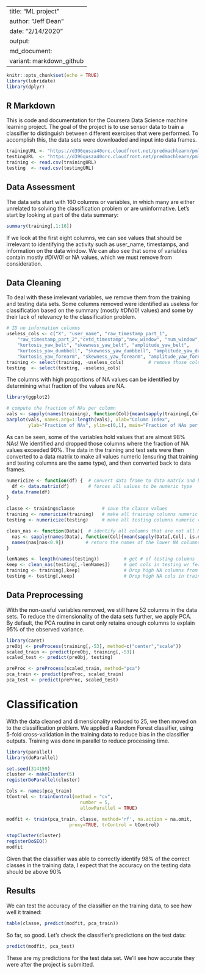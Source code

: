 
---
title: "ML project"
author: "Jeff Dean"
date: "2/14/2020"
output:
  md_document:
    variant: markdown_github
---

```r
knitr::opts_chunk$set(echo = TRUE)
library(lubridate)
library(dplyr)
```

## R Markdown

This is code and documentation for the Coursera Data Science machine learning project.  The goal of the project is to use sensor data to train a classifier to distinguish between different exercises that were performed.  To accomplish this, the data sets were downloaded and input into data frames.

```r
trainingURL <- "https://d396qusza40orc.cloudfront.net/predmachlearn/pml-training.csv"
testingURL  <- "https://d396qusza40orc.cloudfront.net/predmachlearn/pml-testing.csv"
training <- read.csv(trainingURL)
testing  <- read.csv(testingURL)
```

## Data Assessment
The data sets start with 160 columns or variables, in which many are either unrelated to solving the classification problem or are uninformative.  Let's start by looking at part of the data summary:
```r
summary(training[,1:16])
```
If we look at the first eight columns, we can see values that should be irrelevant to identifying the activity such as user_name, timestamps, and information on the data window. We can also see that some of variables contain mostly #DIV/0! or NA values, which we must remove from consideration.  

## Data Cleaning
To deal with these irrelevant variables, we remove them from the training and testing data sets. Some columns removed were identified as useless for classification based on the summary (mostly #DIV/0! values) and some by their lack of relevancy to the classification problem.
```r
# ID no information columns
useless_cols <- c("X", "user_name", "raw_timestamp_part_1", 
    "raw_timestamp_part_2","cvtd_timestamp","new_window", "num_window", 
    "kurtosis_yaw_belt", "skewness_yaw_belt", "amplitude_yaw_belt", 
    "kurtosis_yaw_dumbbell", "skewness_yaw_dumbbell", "amplitude_yaw_dumbbell",
    "kurtosis_yaw_forearm", "skewness_yaw_forearm", "amplitude_yaw_forearm")          
training <- select(training, -useless_cols)         # remove those columns
testing  <- select(testing, -useless_cols)

```

The columns with high proportions of NA values can be identified by determining what fraction of the values are NA.
```r
library(ggplot2)

# compute the fraction of NAs per column
vals <- sapply(names(training), function(Col){mean(sapply(training[,Col], is.na))})
barplot(vals, names.arg=1:length(vals), xlab="Column Index", 
        ylab="Fraction of NAs", ylim=c(0,1), main="Fraction of NAs per Column")
```


As can be seen, some of the variables hold values that are almost 98% NAs!  We identified and dropped those columns where the fraction of NA values exceeded 90%.  The data in the training and test sets were then converted to a data matrix to make all values numeric (ensuring that training and testing columns are the same type), and then converted back to data frames.

```r
numericize <- function(df) {  # convert data frame to data matrix and back.
  df <- data.matrix(df)       # forces all values to be numeric type
  data.frame(df)
}

classe <- training$classe          # save the classe values
training <- numericize(training)   # make all training columns numeric values 
testing <- numericize(testing)     # make all testing columns numeric values

clean_nas <- function(Data){  # identify all columns that are not all NAs
  nas <- sapply(names(Data), function(Col){mean(sapply(Data[,Col], is.na))})
  names(nas[nas<0.9])        # return the names of the lower NA columns
}

lenNames <- length(names(testing))         # get # of testing columns
keep <- clean_nas(testing[,-lenNames])     # get cols in testing w/ fewer NAs
training <- training[,keep]                # Drop high NA columns from testing
testing <- testing[,keep]                  # Drop high NA cols in training

```

## Data Preprocessing
With the non-useful variables removed, we still have 52 columns in the data sets. To reduce the dimensionality of the data sets further, we apply PCA.  By default, the PCA routine in caret only retains enough columns to explain 95% of the observed variance.  
```r
library(caret)
preObj <- preProcess(training[,-53], method=c("center","scale"))
scaled_train <- predict(preObj, training[,-53])
scaled_test <- predict(preObj, testing)

preProc <- preProcess(scaled_train, method="pca")
pca_train <- predict(preProc, scaled_train)
pca_test <- predict(preProc, scaled_test)
```

# Classification
With the data cleaned and dimensionality reduced to 25, we then moved on to the classification problem.  We applied a Random Forest classifier, using 5-fold cross-validation in the training data to reduce bias in the classifier outputs.  Training was done in parallel to reduce processing time.

```r
library(parallel)
library(doParallel)

set.seed(314159)
cluster <- makeCluster(5)
registerDoParallel(cluster)

Cols <- names(pca_train)
tControl <- trainControl(method = "cv",
                           number = 5,
                           allowParallel = TRUE)

modfit <- train(pca_train, classe, method='rf', na.action = na.omit, 
                       proxy=TRUE, trControl = tControl)

stopCluster(cluster)
registerDoSEQ()
modfit
```

Given that the classifier was able to correctly identify 98% of the correct classes in the training data, I expect that the accuracy on the testing data should be above 90%

## Results
We can test the accuracy of the classifier on the training data, to see how well it trained:
```r
table(classe, predict(modfit, pca_train))
```
So far, so good.  Let's check the classifier's predictions on the test data:
```r
predict(modfit, pca_test)
```

These are my predictions for the test data set.  We'll see how accurate they were after the project is submitted.

